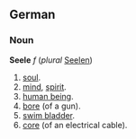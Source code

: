 ==German==
===Noun===
'''Seele''' ''f'' (''plural'' [[Seelen]])
# [[soul]].
# [[mind]], [[spirit]].
# [[human being]].
# [[bore]] (of a gun).
# [[swim bladder]].
# [[core]] (of an electrical cable).